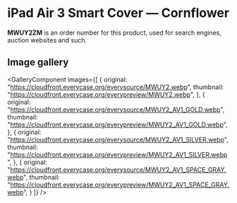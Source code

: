 
# iPad Air 3 Smart Cover — Cornflower

<Callout type='info' emoji='👉🏻'>**MWUY2ZM** is an order number for this product, used for search engines, auction websites and such.</Callout>

## Image gallery

<GalleryComponent
    images={[
      {
        original: "https://cloudfront.everycase.org/everysource/MWUY2.webp",
        thumbnail: "https://cloudfront.everycase.org/everypreview/MWUY2.webp",
      },
      {
        original: "https://cloudfront.everycase.org/everysource/MWUY2_AV1_GOLD.webp",
        thumbnail: "https://cloudfront.everycase.org/everypreview/MWUY2_AV1_GOLD.webp",
      },
      {
        original: "https://cloudfront.everycase.org/everysource/MWUY2_AV1_SILVER.webp",
        thumbnail: "https://cloudfront.everycase.org/everypreview/MWUY2_AV1_SILVER.webp",
      },
      {
        original: "https://cloudfront.everycase.org/everysource/MWUY2_AV1_SPACE_GRAY.webp",
        thumbnail: "https://cloudfront.everycase.org/everypreview/MWUY2_AV1_SPACE_GRAY.webp",
      }
    ]}
  />
